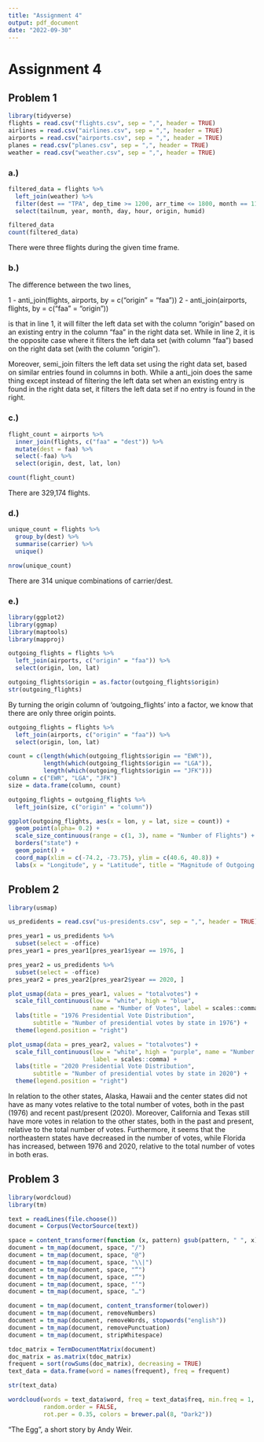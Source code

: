 ---
title: "Assignment 4"
output: pdf_document
date: "2022-09-30"
---

# Assignment 4

## Problem 1

```{r}
library(tidyverse)
flights = read.csv("flights.csv", sep = ",", header = TRUE)
airlines = read.csv("airlines.csv", sep = ",", header = TRUE)
airports = read.csv("airports.csv", sep = ",", header = TRUE)
planes = read.csv("planes.csv", sep = ",", header = TRUE)
weather = read.csv("weather.csv", sep = ",", header = TRUE)
```

### a.)

```{r}
filtered_data = flights %>%
  left_join(weather) %>%
  filter(dest == "TPA", dep_time >= 1200, arr_time <= 1800, month == 11, day == 1, year == 2013) %>%
  select(tailnum, year, month, day, hour, origin, humid)

filtered_data
count(filtered_data)
```

There were three flights during the given time frame.

### b.)

The difference between the two lines,

1 - anti_join(flights, airports, by = c("origin" = "faa"))
2 - anti_join(airports, flights, by = c("faa" = "origin"))

is that in line 1, it will filter the left data set with the column "origin" based on an existing entry in the column "faa" in the right data set. While in line 2, it is the opposite case where it filters the left data set (with column "faa") based on the right data set (with the column "origin").

Moreover, semi_join filters the left data set using the right data set, based on similar entries found in columns in both. While a anti_join does the same thing except instead of filtering the left data set when an existing entry is found in the right data set, it filters the left data set if no entry is found in the right.

### c.)

```{r}
flight_count = airports %>% 
  inner_join(flights, c("faa" = "dest")) %>%
  mutate(dest = faa) %>%
  select(-faa) %>%
  select(origin, dest, lat, lon)

count(flight_count) 
```

There are 329,174 flights.

### d.)

```{r}
unique_count = flights %>%
  group_by(dest) %>%
  summarise(carrier) %>%
  unique()

nrow(unique_count)
```

There are 314 unique combinations of carrier/dest.

### e.)

```{r}
library(ggplot2)
library(ggmap)
library(maptools)
library(mapproj)

outgoing_flights = flights %>%
  left_join(airports, c("origin" = "faa")) %>%
  select(origin, lon, lat)

outgoing_flights$origin = as.factor(outgoing_flights$origin)
str(outgoing_flights)
```

By turning the origin column of 'outgoing_flights' into a factor, we know that there are only three origin points.

```{r}
outgoing_flights = flights %>%
  left_join(airports, c("origin" = "faa")) %>%
  select(origin, lon, lat)

count = c(length(which(outgoing_flights$origin == "EWR")), 
          length(which(outgoing_flights$origin == "LGA")), 
          length(which(outgoing_flights$origin == "JFK")))
column = c("EWR", "LGA", "JFK")
size = data.frame(column, count)

outgoing_flights = outgoing_flights %>%
  left_join(size, c("origin" = "column"))

ggplot(outgoing_flights, aes(x = lon, y = lat, size = count)) +
  geom_point(alpha= 0.2) +
  scale_size_continuous(range = c(1, 3), name = "Number of Flights") + 
  borders("state") +
  geom_point() +
  coord_map(xlim = c(-74.2, -73.75), ylim = c(40.6, 40.8)) +  
  labs(x = "Longitude", y = "Latitude", title = "Magnitude of Outgoing Flights by Origin")
```

## Problem 2

```{r}
library(usmap)

us_predidents = read.csv("us-presidents.csv", sep = ",", header = TRUE)

pres_year1 = us_predidents %>%
  subset(select = -office)
pres_year1 = pres_year1[pres_year1$year == 1976, ]

pres_year2 = us_predidents %>%
  subset(select = -office)
pres_year2 = pres_year2[pres_year2$year == 2020, ]

plot_usmap(data = pres_year1, values = "totalvotes") +
  scale_fill_continuous(low = "white", high = "blue", 
                        name = "Number of Votes", label = scales::comma) + 
  labs(title = "1976 Presidential Vote Distribution", 
       subtitle = "Number of presidential votes by state in 1976") +
  theme(legend.position = "right")

plot_usmap(data = pres_year2, values = "totalvotes") +
  scale_fill_continuous(low = "white", high = "purple", name = "Number of Votes", 
                        label = scales::comma) + 
  labs(title = "2020 Presidential Vote Distribution", 
       subtitle = "Number of presidential votes by state in 2020") +
  theme(legend.position = "right")
```

In relation to the other states, Alaska, Hawaii and the center states did not have as many votes relative to the total number of votes, both in the past (1976) and recent past/present (2020). Moreover, California and Texas still have more votes in relation to the other states, both in the past and present, relative to the total number of votes. Furthermore, it seems that the northeastern states have decreased in the number of votes, while Florida has increased, between 1976 and 2020, relative to the total number of votes in both eras.

## Problem 3

```{r}
library(wordcloud)
library(tm)

text = readLines(file.choose())
document = Corpus(VectorSource(text))

space = content_transformer(function (x, pattern) gsub(pattern, " ", x))
document = tm_map(document, space, "/")
document = tm_map(document, space, "@")
document = tm_map(document, space, "\\|")
document = tm_map(document, space, "“")
document = tm_map(document, space, "”")
document = tm_map(document, space, "’")
document = tm_map(document, space, "…")

document = tm_map(document, content_transformer(tolower))
document = tm_map(document, removeNumbers)
document = tm_map(document, removeWords, stopwords("english"))
document = tm_map(document, removePunctuation)
document = tm_map(document, stripWhitespace)

tdoc_matrix = TermDocumentMatrix(document)
doc_matrix = as.matrix(tdoc_matrix)
frequent = sort(rowSums(doc_matrix), decreasing = TRUE)
text_data = data.frame(word = names(frequent), freq = frequent)

str(text_data)

wordcloud(words = text_data$word, freq = text_data$freq, min.freq = 1, max.words = 300, 
          random.order = FALSE, 
          rot.per = 0.35, colors = brewer.pal(8, "Dark2"))
```

"The Egg", a short story by Andy Weir.